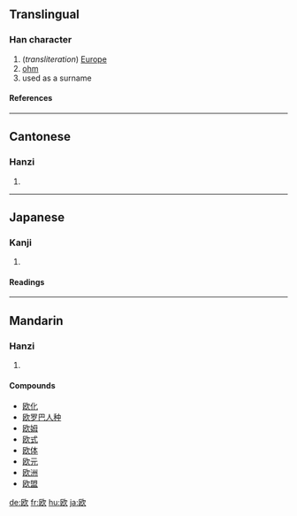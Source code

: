 {{see|歐}}

==Translingual==
===Han character===
{{Han char|rn=76|rad=欠|as=04|sn=8|four=|canj=尸大弓人 (SKNO)}}
# (''transliteration'') [[Europe]]
# [[ohm]]
# used as a surname
====References====
{{Han ref|kx=0566.181|dkj=16024|dj=0955.070|hdz=32135.040|uh=6B27|ud=27431}}

----
==Cantonese==
===Hanzi===
{{yue-hanzi|jyut=|y=au1, ngau1}}
# {{defn|Cantonese}}

----
==Japanese==
===Kanji===
{{ja-kanji|grade=c|rs=欠04}}
# {{defn|Japanese}} 
====Readings====
{{ja-readings|on=[[おう]] (ō)|kun=[[はく]] (haku), [[うたう]] (utau)}}

----
==Mandarin==
===Hanzi===
{{cmn-hanzi|tra=歐|pin=[[ōu]] (ou1)|wg=ou<sup>1</sup>}}
# {{defn|Mandarin}}

====Compounds====
*[[欧化]]
*[[欧罗巴人种]]
*[[欧姆]]
*[[欧式]]
*[[欧体]]
*[[欧元]]
*[[欧洲]]
*[[欧盟]]

[[de:欧]]
[[fr:欧]]
[[hu:欧]]
[[ja:欧]]